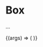 
<Meta
  title="Foundation/Layout/Box"
  component={Box}
/>

# Box

...

<ArgsTable story="Box Component" />

<Canvas>
  <Story
    name="Box Component"
    args={{
      ...Box.defaultProps,
      children: 'Sample Content'
    }}
  >
    {(args) => (
      <Box {...args} />
    )} 
  </Story>
</Canvas>
